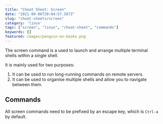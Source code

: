 ```yaml
---
title: "Cheat Sheet: Screen"
date: "2021-09-06T20:04:57.587Z"
slug: "cheat-sheets/screen"
category: 'linux'
tags: ["screen", "linux", "cheat-sheet", "commands"]
keywords: []
featured: images/penguin-on-books.png
---
```


The screen command is a used to launch and arrange multiple terminal shells within a single shell.

It is mainly used for two purposes:
1. It can be used to run long-running commands on remote servers.
2. It can be used to organise multiple shells and allow you to navigate between them.

<h2 className={"subtitle is-4"}>Commands</h2>
<p>All screen commands need to be prefixed by an escape key, which is <code>Ctrl-a</code> by default.</p>

<CheatSheetCommandTable columns={screenColumns} data={screenData} />